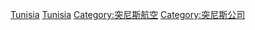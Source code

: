 {{Commonscat|Airlines of Tunisia}}

[[Category:各国航空公司|Tunisia]]
[[Category:非洲航空公司|Tunisia]]
[[Category:突尼斯航空|Category:突尼斯航空]]
[[Category:突尼斯公司|Category:突尼斯公司]]